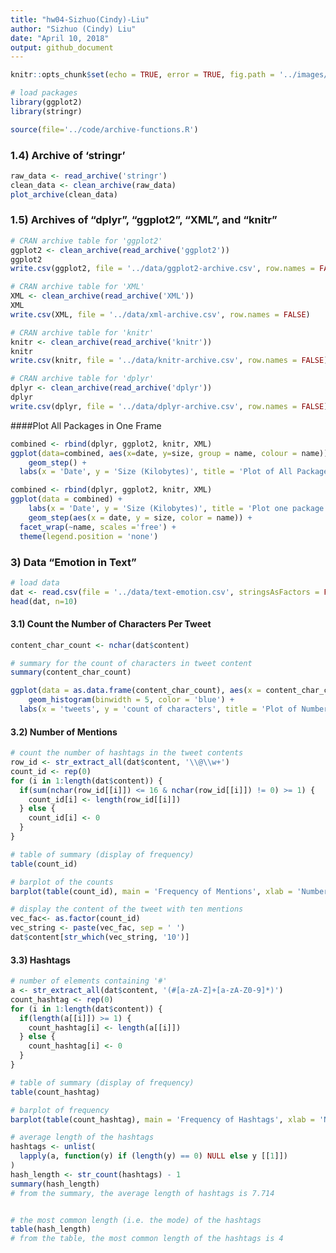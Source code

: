 ```yaml
---
title: "hw04-Sizhuo(Cindy)-Liu"
author: "Sizhuo (Cindy) Liu"
date: "April 10, 2018"
output: github_document
---
```

```r
knitr::opts_chunk$set(echo = TRUE, error = TRUE, fig.path = '../images/')
```

```r
# load packages
library(ggplot2)
library(stringr)
```

```r
source(file='../code/archive-functions.R')
```

### 1.4) Archive of 'stringr'
```r
raw_data <- read_archive('stringr')
clean_data <- clean_archive(raw_data)
plot_archive(clean_data)
```

### 1.5) Archives of "dplyr", "ggplot2", "XML", and "knitr"
```r
# CRAN archive table for 'ggplot2'
ggplot2 <- clean_archive(read_archive('ggplot2'))
ggplot2
write.csv(ggplot2, file = '../data/ggplot2-archive.csv', row.names = FALSE)
```

```r
# CRAN archive table for 'XML'
XML <- clean_archive(read_archive('XML'))
XML
write.csv(XML, file = '../data/xml-archive.csv', row.names = FALSE)
```

```r
# CRAN archive table for 'knitr'
knitr <- clean_archive(read_archive('knitr'))
knitr
write.csv(knitr, file = '../data/knitr-archive.csv', row.names = FALSE)
```

```r
# CRAN archive table for 'dplyr'
dplyr <- clean_archive(read_archive('dplyr'))
dplyr
write.csv(dplyr, file = '../data/dplyr-archive.csv', row.names = FALSE)
```

####Plot All Packages in One Frame
```r
combined <- rbind(dplyr, ggplot2, knitr, XML)
ggplot(data=combined, aes(x=date, y=size, group = name, colour = name)) +
    geom_step() +
  labs(x = 'Date', y = 'Size (Kilobytes)', title = 'Plot of All Packages in One Frame')
```


```r
combined <- rbind(dplyr, ggplot2, knitr, XML)
ggplot(data = combined) +
    labs(x = 'Date', y = 'Size (Kilobytes)', title = 'Plot one package per facet (with free scales)') +
    geom_step(aes(x = date, y = size, color = name)) +
  facet_wrap(~name, scales ='free') +
  theme(legend.position = 'none')
```

### 3) Data "Emotion in Text"
```r
# load data
dat <- read.csv(file = '../data/text-emotion.csv', stringsAsFactors = FALSE)
head(dat, n=10)
```

#### 3.1) Count the Number of Characters Per Tweet
```r
content_char_count <- nchar(dat$content)

# summary for the count of characters in tweet content
summary(content_char_count)

ggplot(data = as.data.frame(content_char_count), aes(x = content_char_count), col= 'black') + 
    geom_histogram(binwidth = 5, color = 'blue') + 
  labs(x = 'tweets', y = 'count of characters', title = 'Plot of Number of Characters Per Tweet')

```

#### 3.2) Number of Mentions

```r
# count the number of hashtags in the tweet contents
row_id <- str_extract_all(dat$content, '\\@\\w+')
count_id <- rep(0)
for (i in 1:length(dat$content)) {
  if(sum(nchar(row_id[[i]]) <= 16 & nchar(row_id[[i]]) != 0) >= 1) {
    count_id[i] <- length(row_id[[i]])
  } else {
    count_id[i] <- 0
  }
}

# table of summary (display of frequency)
table(count_id)

# barplot of the counts
barplot(table(count_id), main = 'Frequency of Mentions', xlab = 'Number of @ Per Tweet', ylab = 'Number of Tweets')

# display the content of the tweet with ten mentions
vec_fac<- as.factor(count_id)
vec_string <- paste(vec_fac, sep = ' ')
dat$content[str_which(vec_string, '10')]
```

#### 3.3) Hashtags

```r
# number of elements containing '#'
a <- str_extract_all(dat$content, '(#[a-zA-Z]+[a-zA-Z0-9]*)')
count_hashtag <- rep(0)
for (i in 1:length(dat$content)) {
  if(length(a[[i]]) >= 1) {
    count_hashtag[i] <- length(a[[i]])
  } else {
    count_hashtag[i] <- 0
  }
}

# table of summary (display of frequency)
table(count_hashtag)

# barplot of frequency
barplot(table(count_hashtag), main = 'Frequency of Hashtags', xlab = 'Number of # Per Tweet', ylab = 'Number of Tweets')

# average length of the hashtags
hashtags <- unlist(
  lapply(a, function(y) if (length(y) == 0) NULL else y [[1]])
)
hash_length <- str_count(hashtags) - 1
summary(hash_length)
# from the summary, the average length of hashtags is 7.714


# the most common length (i.e. the mode) of the hashtags
table(hash_length)
# from the table, the most common length of the hashtags is 4
```




















